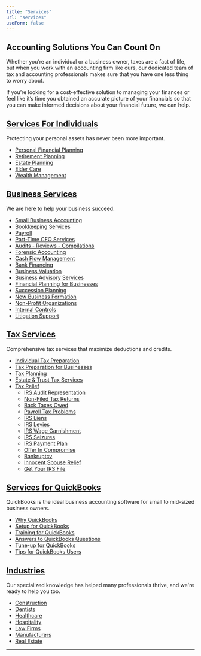 ```yaml
---
title: "Services"
url: "services"
useForm: false
---
```


Accounting Solutions You Can Count On
-------------------------------------

Whether you’re an individual or a business owner, taxes are a fact of life, but when you work with an accounting firm like ours, our dedicated team of tax and accounting professionals makes sure that you have one less thing to worry about.

If you’re looking for a cost-effective solution to managing your finances or feel like it’s time you obtained an accurate picture of your financials so that you can make informed decisions about your financial future, we can help.

[Services For Individuals](services/services-for-individuals)
-------------------------------------------

Protecting your personal assets has never been more important.

*   [Personal Financial Planning](services/services-for-individuals/personal-financial-planning)
*   [Retirement Planning](services/services-for-individuals/retirement-planning)
*   [Estate Planning](services/services-for-individuals/estate-planning)
*   [Elder Care](services/services-for-individuals/elder-care)
*   [Wealth Management](services/services-for-individuals/wealth-management)

[Business Services](services/business-services)
------------------------------------

We are here to help your business succeed.

*   [Small Business Accounting](services/business-services/small-business-accounting)
*   [Bookkeeping Services](services/business-services/book-keeping-services)
*   [Payroll](services/business-services/payroll)
*   [Part-Time CFO Services](services/business-services/part-time-cfo-services)
*   [Audits - Reviews - Compilations](services/business-services/audits-reviews-compilations)
*   [Forensic Accounting](services/business-services/forensic-accounting)
*   [Cash Flow Management](services/business-services/cash-flow-management)
*   [Bank Financing](services/business-services/bank-financing)
*   [Business Valuation](services/business-services/business-valuation)
*   [Business Advisory Services](services/business-services/business-advisory-services)
*   [Financial Planning for Businesses](services/business-services/financial-planning-for-businesses)
*   [Succession Planning](services/business-services/succession-planning)
*   [New Business Formation](services/business-services/new-business-formation)
*   [Non-Profit Organizations](services/business-services/non-profit-organizations)
*   [Internal Controls](services/business-services/internal-controls)
*   [Litigation Support](services/business-services/litigation-support)

[Tax Services](services/tax-services)
-------------------------------

Comprehensive tax services that maximize deductions and credits.

*   [Individual Tax Preparation](services/tax-services/individual-tax-preparation)
*   [Tax Preparation for Businesses](services/tax-services/tax-preparation-for-business)
*   [Tax Planning](services/tax-services/tax-planning)
*   [Estate & Trust Tax Services](services/tax-services/estate-trust-tax-services)
*   [Tax Relief](services/tax-services/tax-relief)
    *   [IRS Audit Representation](services/tax-services/tax-relief/irs-audit-representation)
    *   [Non-Filed Tax Returns](services/tax-services/tax-relief/non-filed-tax-returns)
    *   [Back Taxes Owed](services/tax-services/tax-relief/back-taxes-owed)
    *   [Payroll Tax Problems](services/tax-services/tax-relief/payroll-tax-problems)
    *   [IRS Liens](services/tax-services/tax-relief/irs-liens)
    *   [IRS Levies](services/tax-services/tax-relief/irs-levies)
    *   [IRS Wage Garnishment](services/tax-services/tax-relief/irs-wage-garnishmentt)
    *   [IRS Seizures](services/tax-services/tax-relief/irs-seizures)
    *   [IRS Payment Plan](services/tax-services/tax-relief/irs-payment-plan)
    *   [Offer In Compromise](services/tax-services/tax-relief/offer-in-compromise)
    *   [Bankruptcy](services/tax-services/tax-relief/bankruptcy)
    *   [Innocent Spouse Relief](services/tax-services/tax-relief/innocent-spouse-relief)
    *   [Get Your IRS File](services/tax-services/tax-relief/get-your-IRS-file)

[Services for QuickBooks](services/services-for-quick-books)
-------------------------------------

QuickBooks is the ideal business accounting software for small to mid-sized business owners.

*   [Why QuickBooks](services/services-for-quick-books/why-quick-books)
*   [Setup for QuickBooks](services/services-for-quick-books/setup-quick-books)
*   [Training for QuickBooks](services/services-for-quick-books/training-quick-books)
*   [Answers to QuickBooks Questions](services/services-for-quick-books/answers-to-quick-books)
*   [Tune-up for QuickBooks](services/services-for-quick-books/tune-up-quick-books)
*   [Tips for QuickBooks Users](services/services-for-quick-books/tips-quick-books)

[Industries](services/industries)
----------------------------

Our specialized knowledge has helped many professionals thrive, and we're ready to help you too.

*   [Construction](services/industries/construction)
*   [Dentists](services/industries/dentists)
*   [Healthcare](services/industries/healthcare)
*   [Hospitality](services/industries/hospitality)
*   [Law Firms](services/industries/law-firms)
*   [Manufacturers](services/industries/manufacturers)
*   [Real Estate](services/industries/real-estate)

* * *